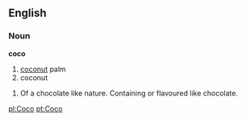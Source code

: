 ==English==
===Noun===
'''coco'''

# [[coconut]] palm
# coconut

#Of a chocolate like nature. Containing or flavoured like chocolate.

[[pl:Coco]]
[[pt:Coco]]